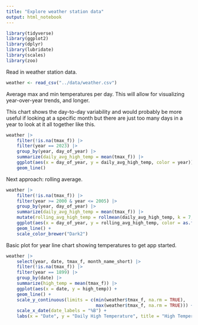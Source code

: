 ```yaml
---
title: "Explore weather station data"
output: html_notebook
---
```


```r
library(tidyverse)
library(ggplot2)
library(dplyr)
library(lubridate)
library(scales)
library(zoo)
```

Read in weather station data.

```r
weather <- read_csv("../data/weather.csv")
```

Average max and min temperatures per day. This will allow for visualizing year-over-year trends, and longer.

This chart shows the day-to-day variability and would probably be more useful if looking at a specific month but there are just too many days in a year to look at it all together like this.
```r
weather |> 
    filter(!is.na(tmax_f)) |> 
    filter(year == 2023) |> 
    group_by(year, day_of_year) |> 
    summarize(daily_avg_high_temp = mean(tmax_f)) |> 
    ggplot(aes(x = day_of_year, y = daily_avg_high_temp, color = year)) +
    geom_line()
```

Next approach: rolling average.
```r
weather |> 
    filter(!is.na(tmax_f)) |> 
    filter(year >= 2000 & year <= 2005) |> 
    group_by(year, day_of_year) |> 
    summarize(daily_avg_high_temp = mean(tmax_f)) |>  
    mutate(rolling_avg_high_temp = rollmean(daily_avg_high_temp, k = 7, align = "right", fill = NA)) |> 
    ggplot(aes(x = day_of_year, y = rolling_avg_high_temp, color = as.factor(year))) +
    geom_line() +
    scale_color_brewer("Dark2")
```

Basic plot for year line chart showing temperatures to get app started.
```r
weather |> 
    select(year, date, tmax_f, month_name_short) |> 
    filter(!is.na(tmax_f)) |> 
    filter(year == 1899) |> 
    group_by(date) |> 
    summarize(high_temp = mean(tmax_f)) |> 
    ggplot(aes(x = date, y = high_temp)) +
    geom_line() +
    scale_y_continuous(limits = c(min(weather$tmax_f, na.rm = TRUE),
                                  max(weather$tmax_f, na.rm = TRUE))) +
    scale_x_date(date_labels = "%B") +
    labs(x = "Date", y = "Daily High Temperature", title = "High Temperature by Day")
```













